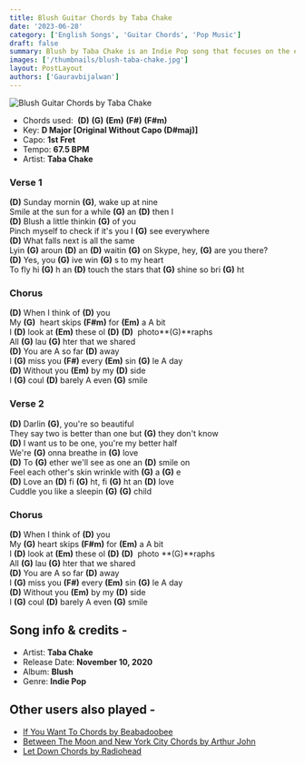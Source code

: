 ```yaml
---
title: Blush Guitar Chords by Taba Chake
date: '2023-06-28'
category: ['English Songs', 'Guitar Chords', 'Pop Music']
draft: false
summary: Blush by Taba Chake is an Indie Pop song that focuses on the early stages of a relationship. The song was originally written in 2013 but was released in 2020. Taba Chake wanted to make sure that the song is perfect before releasing it. Here the chords for Blush by Taba Chake.
images: ['/thumbnails/blush-taba-chake.jpg']
layout: PostLayout
authors: ['Gauravbijalwan']
---
```


![Blush Guitar Chords by Taba Chake](/thumbnails/blush-taba-chake.jpg)

- Chords used:  **(D)** **(G)** **(Em)** **(F#)** **(F#m)**
- Key: **D Major \[Original Without Capo **(D#maj)**\]**
- Capo: **1st Fret**
- Tempo: **67.5 BPM**
- Artist: **Taba Chake**

### Verse 1

**(D)** Sunday mornin **(G)**, wake up at nine\
Smile at the sun for a while **(G)** an **(D)** then I\
**(D)** Blush a little thinkin **(G)** of you\
Pinch myself to check if it's you I **(G)** see everywhere\
**(D)** What falls next is all the same\
Lyin **(G)** aroun **(D)** an **(D)** waitin **(G)** on Skype, hey, **(G)** are you there?\
**(D)** Yes, you **(G)** ive win **(G)** s to my heart\
To fly hi **(G)** h an **(D)** touch the stars that **(G)** shine so bri **(G)** ht

### Chorus

**(D)** When I think of **(D)** you\
My **(G)**  heart skips **(F#m)** for **(Em)** a A bit\
I **(D)** look at **(Em)** these ol **(D)** **(D)**  photo**(G)**raphs\
All **(G)** lau **(G)** hter that we shared\
**(D)** You are A so far **(D)** away\
I **(G)** miss you **(F#)** every **(Em)** sin **(G)** le A day\
**(D)** Without you **(Em)** by my **(D)** side\
I **(G)** coul **(D)** barely A even **(G)** smile

### Verse 2

**(D)** Darlin **(G)**, you're so beautiful\
They say two is better than one but **(G)** they don't know\
**(D)** I want us to be one, you're my better half\
We're **(G)** onna breathe in **(G)** love\
**(D)** To **(G)** ether we'll see as one an **(D)** smile on\
Feel each other's skin wrinkle with **(G)** a **(G)** e\
**(D)** Love an **(D)** fi **(G)** ht, fi **(G)** ht an **(D)** love\
Cuddle you like a sleepin **(G)** **(G)** child

### Chorus

**(D)** When I think of **(D)** you\
My **(G)** heart skips **(F#m)** for **(Em)** a A bit\
I **(D)** look at **(Em)** these ol **(D)** **(D)**  photo **(G)**raphs\
All **(G)** lau **(G)** hter that we shared\
**(D)** You are A so far **(D)** away\
I **(G)** miss you **(F#)** every **(Em)** sin **(G)** le A day\
**(D)** Without you **(Em)** by my **(D)** side\
I **(G)** coul **(D)** barely A even **(G)** smile

## Song info & credits -

- Artist: **Taba Chake**
- Release Date: **November 10, 2020**
- Album: **Blush**
- Genre: **Indie Pop**

## Other users also played -

- [If You Want To Chords by Beabadoobee](https://www.chordsco.com/chords/if-you-want-to-chords-by-beabadoobee)
- [Between The Moon and New York City Chords by Arthur John](https://www.chordsco.com/chords/between-the-moon-and-new-york-city-chords-by-arthur-john)
- [Let Down Chords by Radiohead](https://www.chordsco.com/chords/let-down-chords-by-radiohead)
